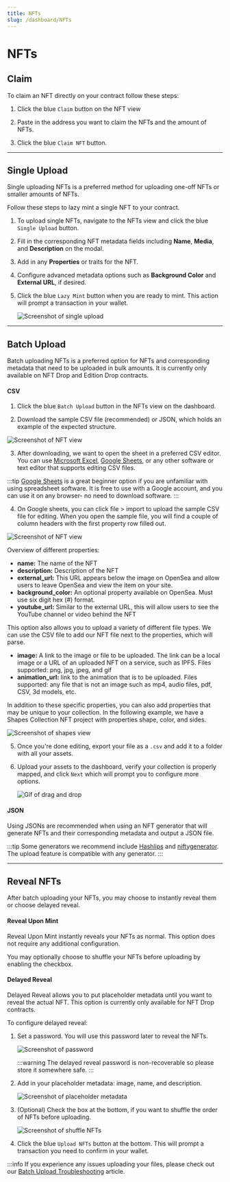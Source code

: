 ```yaml
---
title: NFTs
slug: /dashboard/NFTs
---
```


# NFTs

## Claim

To claim an NFT directly on your contract follow these steps:

1. Click the blue `Claim` button on the NFT view

2. Paste in the address you want to claim the NFTs and the amount of NFTs.

3. Click the blue `Claim NFT` button.

<hr />

## Single Upload

Single uploading NFTs is a preferred method for uploading one-off NFTs or smaller amounts of NFTs.

Follow these steps to lazy mint a single NFT to your contract.

1. To upload single NFTs, navigate to the NFTs view and click the blue `Single Upload` button.

2. Fill in the corresponding NFT metadata fields including **Name**, **Media**, and **Description** on the modal.

3. Add in any **Properties** or traits for the NFT.

4. Configure advanced metadata options such as **Background Color** and **External URL**, if desired.

5. Click the blue `Lazy Mint` button when you are ready to mint. This action will prompt a transaction in your wallet.

   ![Screenshot of single upload](./assets/mint-nft.png)

<hr />

## Batch Upload

Batch uploading NFTs is a preferred option for NFTs and corresponding metadata that need to be uploaded in bulk amounts. It is currently only available on NFT Drop and Edition Drop contracts.

#### CSV

1. Click the blue `Batch Upload` button in the NFTs view on the dashboard.

2. Download the sample CSV file (recommended) or JSON, which holds an example of the expected structure.

![Screenshot of NFT view](./assets/upload-page.png)

3. After downloading, we want to open the sheet in a preferred CSV editor. You can use [Microsoft Excel](https://www.microsoft.com/en-us/microsoft-365/p/excel/), [Google Sheets](https://www.google.com/sheets/about/),
   or any other software or text editor that supports editing CSV files.

:::tip
[Google Sheets](https://www.google.com/sheets/about/) is a great beginner option if you are unfamiliar with using spreadsheet software. It is free to use with a Google account, and you can use it on any browser- no need to download software.
:::

4. On Google sheets, you can click file > import to upload the sample CSV file for editing. When you open the sample file, you will find a couple of column headers with the first property row filled out.

![Screenshot of NFT view](./assets/sample-csv-1.png)

Overview of different properties:

- **name:** The name of the NFT
- **description:** Description of the NFT
- **external_url:** This URL appears below the image on OpenSea and allow users to leave OpenSea and view the item on your site.
- **background_color:** An optional property available on OpenSea. Must use six digit hex (#) format.
- **youtube_url:** Similar to the external URL, this will allow users to see the YouTube channel or video behind the NFT

This option also allows you to upload a variety of different file types. We can use the CSV file to add our NFT file next to the properties, which will parse.

- **image:** A link to the image or file to be uploaded. The link can be a local image or a URL of an uploaded NFT on a service, such as IPFS. Files supported: png, jpg, jpeg, and gif
- **animation_url:** link to the animation that is to be uploaded. Files supported: any file that is not an image such as mp4, audio files, pdf, CSV, 3d models, etc.

In addition to these specific properties, you can also add properties that may be unique to your collection. In the following example, we have a Shapes Collection NFT project with properties shape, color, and sides.

![Screenshot of shapes view](./assets/shapes-properties-1.png)

5. Once you're done editing, export your file as a `.csv` and add it to a folder with all your assets.

6. Upload your assets to the dashboard, verify your collection is properly mapped, and click `Next` which will prompt you to configure more options.

   ![Gif of drag and drop](./assets/drag-and-drop-1.gif)

#### JSON

Using JSONs are recommended when using an NFT generator that will generate NFTs and their corresponding metadata and output a JSON file.

:::tip
Some generators we recommend include [Hashlips](https://github.com/HashLips) and [niftygenerator](https://www.niftygenerator.xyz/). The upload feature is compatible with any generator.
:::

<hr />

## Reveal NFTs

After batch uploading your NFTs, you may choose to instantly reveal them or choose delayed reveal.

#### Reveal Upon Mint

Reveal Upon Mint instantly reveals your NFTs as normal. This option does not require any additional configuration.

You may optionally choose to shuffle your NFTs before uploading by enabling the checkbox.

#### Delayed Reveal

Delayed Reveal allows you to put placeholder metadata until you want to reveal the actual NFT. This option is currently only available for NFT Drop contracts.

To configure delayed reveal:

1. Set a password. You will use this password later to reveal the NFTs.

   ![Screenshot of password](./assets/set-password.png)

   :::warning
   The delayed reveal password is non-recoverable so please store it somewhere safe.
   :::

2. Add in your placeholder metadata: image, name, and description.

   ![Screenshot of placeholder metadata](./assets/placeholder-data.png)

3. (Optional) Check the box at the bottom, if you want to shuffle the order of NFTs before uploading.

   ![Screenshot of shuffle NFTs](./assets/shuffle-nfts.png)

4. Click the blue `Upload NFTs` button at the bottom. This will prompt a transaction you need to confirm in your wallet.

:::info
If you experience any issues uploading your files, please check out our [Batch Upload Troubleshooting](https://support.thirdweb.com/dashboard/n5evQ4EfEjEifczEQaZ1hL/batch-upload-troubleshooting/5WMQFqfaUTU1C8NM8FtJ2X) article.
